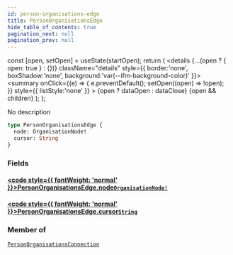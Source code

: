 ```yaml
---
id: person-organisations-edge
title: PersonOrganisationsEdge
hide_table_of_contents: true
pagination_next: null
pagination_prev: null
---
```







  const [open, setOpen] = useState(startOpen);
  return (
    <details {...(open ? { open: true } : {})} className="details" style={{ border:'none', boxShadow:'none', background:'var(--ifm-background-color)' }}>
      <summary
        onClick={(e) => {
          e.preventDefault();
          setOpen((open) => !open);
        }}
        style={{ listStyle:'none' }}
      >
      {open ? dataOpen : dataClose}
      </summary>
      {open && children}
    </details>
  );
};




No description


```graphql
type PersonOrganisationsEdge {
  node: OrganisationNode!
  cursor: String
}
```




### Fields

#### [<code style={{ fontWeight: 'normal' }}>PersonOrganisationsEdge.<b>node</b></code>](#)<Bullet />[`OrganisationNode!`](/cris/objects/organisation-node) <Badge class="secondary" text="non-null"/> <Badge class="secondary" text="object"/>
> 
> 

#### [<code style={{ fontWeight: 'normal' }}>PersonOrganisationsEdge.<b>cursor</b></code>](#)<Bullet />[`String`](/cris/scalars/string) <Badge class="secondary" text="scalar"/>
> 
> 



### Member of

[`PersonOrganisationsConnection`](/cris/objects/person-organisations-connection)  <Badge class="secondary" text="object"/>

